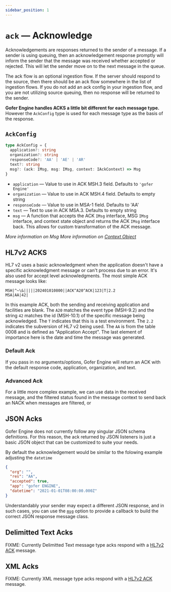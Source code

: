 ```yaml
---
sidebar_position: 1
---
```



# `ack` — Acknowledge

Acknowledgements are responses returned to the sender of a message. If a sender is using queuing, then an acknowledgement response promptly will inform the sender that the message was received whether accepted or rejected. This will let the sender move on to the next message in the queue.

The ack flow is an optional ingestion flow. If the server should respond to the source, then there should be an ack flow somewhere in the list of ingestion flows. If you do not add an ack config in your ingestion flow, and you are not utilizing source queuing, then no response will be returned to the sender.

**Gofer Engine handles ACKS a little bit different for each message type.** However the `AckConfig` type is used for each message type as the basis of the response.

## `AckConfig`

```ts
type AckConfig = {
  application?: string
  organization?: string
  responseCode?: 'AA' | 'AE' | 'AR'
  text?: string
  msg?: (ack: IMsg, msg: IMsg, context: IAckContext) => Msg
}
```

- `application` — Value to use in ACK MSH.3 field. Defaults to `'gofer Engine'`
- `organization` — Value to use in ACK MSH.4 field. Defaults to empty string
- `responseCode` — Value to use in MSA-1 field. Defaults to 'AA'
- `text` — Text to use in ACK MSA.3. Defaults to empty string
- `msg` — A function that accepts the ACK `IMsg` interface, MSG `IMsg` interface, and context state object and returns the ACK `IMsg` interface back. This allows for custom transformation of the ACK message.

<!-- TODO: Add link to Context Object -->

_More information on Msg More information on [Context Object](#)_

## HL7v2 ACKS

HL7 v2 uses a basic acknowledgment when the application doesn't have a specific acknowledgment message or can't process due to an error. It's also used for accept level acknowledgments. The most simple ACK message looks like:

```hl7
MSH|^~\&|||||202401010800||ACK^A20^ACK|123|T|2.2
MSA|AA|42|
```

In this example ACK, both the sending and receiving application and facilities are blank. The `A20` matches the event type (MSH-9.2) and the string `42` matches the id (MSH-10.1) of the specific message being acknowledged. The `T` indicates that this is a test environment. The `2.2` indicates the subversion of HL7 v2 being used. The `AA` is from the table 0008 and is defined as "Application Accept". The last element of importance here is the date and time the message was generated.


### Default Ack

If you pass in no arguments/options, Gofer Engine will return an ACK with the default response code, application, organization, and text.

<ExampleCode path="basicAck.ts" numbered />

### Advanced Ack

For a little more complex example, we can use data in the received message, and the filtered status found in the message context to send back an NACK when messages are filtered, or 

<ExampleCode path="advancedAck.ts" numbered />

## JSON Acks

Gofer Engine does not currently follow any singular JSON schema definitions. For this reason, the ack returned by JSON listeners is just a basic JSON object that can be customized to suite your needs.

By default the acknowledgement would be similar to the folowing example adjusting the `datetime`

```json
{
  "org": "",
  "res": "AA",
  "accepted": true,
  "app": "gofer ENGINE",
  "datetime": "2021-01-01T08:00:00.000Z"
}
```

Understandably your sender may expect a different JSON response, and in such cases, you can use the [`msg`](#ackconfig) option to provide a callback to build the correct JSON response message class.

## Delimitted Text Acks

FIXME: Currently Delimitted Text message type acks respond with a [HL7v2 ACK](#hl7v2-acks) message.

## XML Acks

FIXME: Currently XML message type acks respond with a [HL7v2 ACK](#hl7v2-acks) message.
